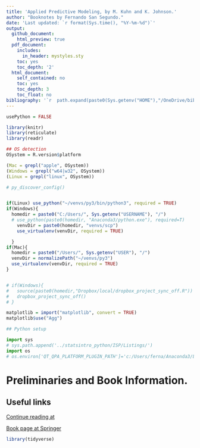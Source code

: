 ```yaml
---
title: 'Applied Predictive Modeling, by M. Kuhn and K. Johnson.'
author: "Booknotes by Fernando San Segundo."
date: 'Last updated: `r format(Sys.time(), "%Y-%m-%d")`'
output:
  github_document:
    html_preview: true
  pdf_document:
    includes:
      in_header: mystyles.sty
    toc: yes
    toc_depth: '2'
  html_document:
    self_contained: no
    toc: yes
    toc_depth: 3
    toc_float: no
bibliography: '`r  path.expand(paste0(Sys.getenv("HOME"),"/OneDrive/bib/FernandoSanSegundo.bib"))`'
---
```



```r
usePython = FALSE
```


```r
library(knitr)
library(reticulate)
library(readr)

## OS detection
OSystem = R.version$platform

(Mac = grepl("apple", OSystem))
(Windows = grepl("w64|w32", OSystem))
(Linux = grepl("linux", OSystem))
```


```r
# py_discover_config()


if(Linux) use_python("~/venvs/py3/bin/python3", required = TRUE)
if(Windows){
  homedir = paste0("C:/Users/", Sys.getenv("USERNAME"), "/")
  # use_python(paste0(homedir, "Anaconda3/python.exe"), required=T)
    venvDir = paste0(homedir, "venvs/scp")
    use_virtualenv(venvDir, required = TRUE)

  }
if(Mac){
  homedir = paste0("/Users/", Sys.getenv("USER"), "/")
  venvDir = normalizePath("~/venvs/py3")
  use_virtualenv(venvDir, required = TRUE)
}


# if(Windows){
#   source(paste0(homedir,"Dropbox/local/dropbox_project_sync_off.R"))
#   dropbox_project_sync_off()
# } 

matplotlib = import("matplotlib", convert = TRUE)
matplotlib$use("Agg")
```

```python
## Python setup

import sys
# sys.path.append('../statsintro_python/ISP/Listings/')
import os
# os.environ['QT_QPA_PLATFORM_PLUGIN_PATH']='c:/Users/ferna/Anaconda3/Library/plugins/platforms'
```

# Preliminaries and Book Information.

## Useful links

[Continue reading at]() 

[Book page at Springer](https://link.springer.com/book/10.1007/978-1-4614-6849-3)





```r
library(tidyverse)
```
